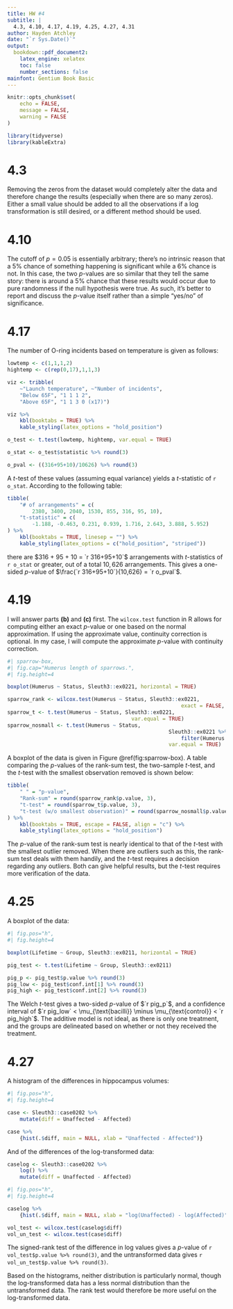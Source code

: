 ```yaml
---
title: HW #4
subtitle: |
  4.3, 4.10, 4.17, 4.19, 4.25, 4.27, 4.31
author: Hayden Atchley
date: "`r Sys.Date()`"
output:
  bookdown::pdf_document2:
    latex_engine: xelatex
    toc: false
    number_sections: false
mainfont: Gentium Book Basic
---
```


```r
knitr::opts_chunk$set(
	echo = FALSE,
	message = FALSE,
	warning = FALSE
)

library(tidyverse)
library(kableExtra)
```

# 4.3
Removing the zeros from the dataset would completely alter the data and therefore change the results (especially when there are so many zeros). Either a small value should be added to all the observations if a log transformation is still desired, or a different method should be used.

# 4.10
The cutoff of $p=0.05$ is essentially arbitrary; there's no intrinsic reason that a 5% chance of something happening is significant while a 6% chance is not. In this case, the two _p_-values are so similar that they tell the same story: there is around a 5% chance that these results would occur due to pure randomness if the null hypothesis were true. As such, it's better to report and discuss the _p_-value itself rather than a simple "yes/no" of significance.

# 4.17
The number of O-ring incidents based on temperature is given as follows:

```r
lowtemp <- c(1,1,1,2)
hightemp <- c(rep(0,17),1,1,3)

viz <- tribble(
	~"Launch temperature", ~"Number of incidents",
	"Below 65F", "1 1 1 2",
	"Above 65F", "1 1 3 0 (x17)")

viz %>% 
	kbl(booktabs = TRUE) %>% 
	kable_styling(latex_options = "hold_position")
```

```r
o_test <- t.test(lowtemp, hightemp, var.equal = TRUE)

o_stat <- o_test$statistic %>% round(3)

o_pval <- ((316+95+10)/10626) %>% round(3)
```

A _t_-test of these values (assuming equal variance) yields a _t_-statistic of `r o_stat`. According to the following table:

```r
tibble(
	"# of arrangements" = c(
		2380, 3400, 2040, 1530, 855, 316, 95, 10),
	"t-statistic" = c(
		-1.188, -0.463, 0.231, 0.939, 1.716, 2.643, 3.888, 5.952)
) %>% 
	kbl(booktabs = TRUE, linesep = "") %>% 
	kable_styling(latex_options = c("hold_position", "striped"))
```

there are $316 + 95 + 10 = `r 316+95+10`$ arrangements with _t_-statistics of `r o_stat` or greater, out of a total $10,626$ arrangements. This gives a one-sided _p_-value of $\frac{`r 316+95+10`}{10,626} = `r o_pval`$.


# 4.19
I will answer parts **(b)** and **(c)** first. The `wilcox.test` function in R allows for computing either an exact _p_-value or one based on the normal approximation. If using the approximate value, continuity correction is optional. In my case, I will compute the approximate _p_-value with continuity correction.

```r
#| sparrow-box,
#| fig.cap="Humerus length of sparrows.",
#| fig.height=4

boxplot(Humerus ~ Status, Sleuth3::ex0221, horizontal = TRUE)
```

```r
sparrow_rank <- wilcox.test(Humerus ~ Status, Sleuth3::ex0221,
														exact = FALSE, correct = TRUE)
sparrow_t <- t.test(Humerus ~ Status, Sleuth3::ex0221,
										var.equal = TRUE)
sparrow_nosmall <- t.test(Humerus ~ Status,
													Sleuth3::ex0221 %>% 
														filter(Humerus != min(Humerus)),
													var.equal = TRUE)
```

A boxplot of the data is given in Figure \@ref(fig:sparrow-box). A table comparing the _p_-values of the rank-sum test, the two-sample _t_-test, and the _t_-test with the smallest observation removed is shown below:

```r
tibble(
	" " = "p-value",
	"Rank-sum" = round(sparrow_rank$p.value, 3),
	"t-test" = round(sparrow_t$p.value, 3),
	"t-test (w/o smallest observation)" = round(sparrow_nosmall$p.value, 3)
) %>% 
	kbl(booktabs = TRUE, escape = FALSE, align = "c") %>% 
	kable_styling(latex_options = "hold_position")
```

The _p_-value of the rank-sum test is nearly identical to that of the _t_-test with the smallest outlier removed. When there are outliers such as this, the rank-sum test deals with them handily, and the _t_-test requires a decision regarding any outliers. Both can give helpful results, but the _t_-test requires more verification of the data.


# 4.25
A boxplot of the data:

```r
#| fig.pos="h",
#| fig.height=4

boxplot(Lifetime ~ Group, Sleuth3::ex0211, horizontal = TRUE)
```

```r
pig_test <- t.test(Lifetime ~ Group, Sleuth3::ex0211)

pig_p <- pig_test$p.value %>% round(3)
pig_low <- pig_test$conf.int[1] %>% round(3)
pig_high <- pig_test$conf.int[2] %>% round(3)
```

The Welch _t_-test gives a two-sided _p_-value of $`r pig_p`$, and a confidence interval of $`r pig_low` < \mu_{\text{bacilli}} \minus \mu_{\text{control}} < `r pig_high`$. The additive model is not ideal, as there is only one treatment, and the groups are delineated based on whether or not they received the treatment.

# 4.27
A histogram of the differences in hippocampus volumes:

```r
#| fig.pos="h",
#| fig.height=4

case <- Sleuth3::case0202 %>% 
	mutate(diff = Unaffected - Affected)

case %>% 
	{hist(.$diff, main = NULL, xlab = "Unaffected - Affected")}
```

And of the differences of the log-transformed data:

```r
caselog <- Sleuth3::case0202 %>% 
	log() %>% 
	mutate(diff = Unaffected - Affected)
```

```r
#| fig.pos="h",
#| fig.height=4

caselog %>% 
	{hist(.$diff, main = NULL, xlab = "log(Unaffected) - log(Affected)")}
```

```r
vol_test <- wilcox.test(caselog$diff)
vol_un_test <- wilcox.test(case$diff)
```

The signed-rank test of the difference in log values gives a _p_-value of `r vol_test$p.value %>% round(3)`, and the untransformed data gives `r vol_un_test$p.value %>% round(3)`.

Based on the histograms, neither distribution is particularly normal, though the log-transformed data has a less normal distribution than the untransformed data. The rank test would therefore be more useful on the log-transformed data.
